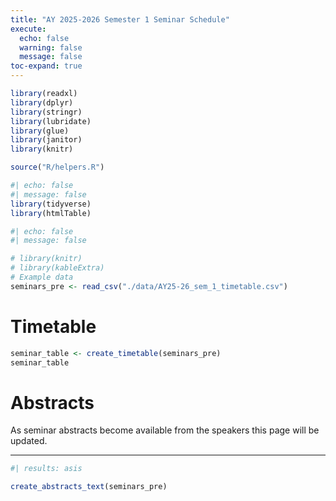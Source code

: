 ---
title: "AY 2025-2026 Semester 1 Seminar Schedule"
execute:
  echo: false
  warning: false
  message: false
toc-expand: true
---

```{r}
library(readxl)
library(dplyr)
library(stringr)
library(lubridate)
library(glue)
library(janitor)
library(knitr)

source("R/helpers.R")

#| echo: false
#| message: false
library(tidyverse)
library(htmlTable)
```


```{r}
#| echo: false
#| message: false

# library(knitr)
# library(kableExtra)
# Example data
seminars_pre <- read_csv("./data/AY25-26_sem_1_timetable.csv")

```

# Timetable

```{r}
seminar_table <- create_timetable(seminars_pre)
seminar_table
```


# Abstracts

As seminar abstracts become available from the speakers this page will be updated. 

<!-- <span class="bi bi-journal-text"></span> [Download paper (PDF)](files/paper.pdf)   -->
<!-- <span class="bi bi-google"></span> [Google Scholar](https://scholar.google.com/citations?user=XXXXX) -->

---

```{r}
#| results: asis

create_abstracts_text(seminars_pre)

```


